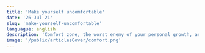 ```yaml
---
title: 'Make yourself uncomfortable'
date: '26-Jul-21'
slug: 'make-yourself-uncomfortable'
languague: english
description: 'Comfort zone, the worst enemy of your personal growth, and the paradise for your brain. That place that is a treasure in the short term but is your grave in the long term'
image: '/public/articlesCover/comfort.png' 
---
```


<Title content={'Please make yourself uncomfortable'}/>

<P>
  Constantly, you are looking for the comfort in life, this mood that allows you to feel safe, that beautiful place that your brain loves, <b> that place that is a treasure in the short term but is your grave in the long term.</b>

<br/>

Yes, I’m talking about the <b>comfort zone, the worst enemy of your personal growth, and the paradise for your brain.</b>

<br/>
And clearly, there is a scientific reason that makes your brain and you love to be there
<br/>

Through time, as human beings, <b>our brains have avoided being in situations that seem dangerous to it, due to this we still exist as humans, it allowed us to survive through time</b>, so the brain seeks to be in comfort, it seeks just our survival 

<br/>

When you're in a mood that makes you feel secure and quiet, as your comfort zone, your brain releases dopamine and serotonin, hormones that lead you to happiness; Meanwhile, you're in an unfamiliar or uncomfortable situation, where you may feel either fear, anxiety or stress

<br/>

After you read this, maybe you're asking yourself. Why do I have to get out of my comfort zone? Well, let me explain to you why being there can be dangerous to you

<ImageComponent sourceImage={'/public/articlesCover/comfort.png'} />

<b> Familiarity isn't always good.</b>

<br/>
To improve, you must make efforts. To master a new skill, you must make both physical and mental efforts, hours of learning, practice, and perseverance and the only way to achieve this is to put aside your comfort, being uncomfortable, feeling those negative emotions which you often avoid. So, this is the reason you MUST get out of your comfort zone 
<br/>

<Quote author={'Jack Canfield'} quote={'Everything you want is on the other side of fear.'}/>

<br/>
If you remember when you learned to ride a bicycle, it scared you the first time because you left your comfort zone and gradually familiarized yourself with that until it became part of your comfort zone. What would have happened if you didn't get out of your comfort zone? surely you wouldn't know how to ride a bike.

<br/>

<b>The fact is to make your comfort zone as big as possible.
The bigger your comfort zone becomes, the more confidence and self-esteem you gain</b>

<br/>

Try to see if there is a specific muscle to break your comfort zone, this muscle is called courage and like a muscle, it can be improved. 

<br/>

But, how to do it? 

<br/>

<b>BABY STEPS</b>

<br/>

Try new things every day, make the discomfort your new friend; <b>allow your brain to become familiarized with the fear and all those negative emotions which keep you away from wonderful things.</b>

<ImageComponent sourceImage={'/public/articlesCover/comfort_2.png'} />

Make new things in your day and life even if it scares you,<b>please make you uncomfortable in the short term, it will be the best present for your future self.</b>
</P>

<ShareWith slug={'make-yourself-uncomfortable'}/>



